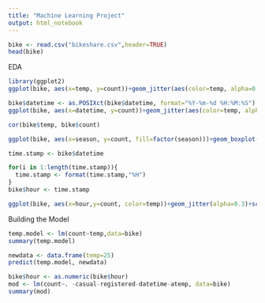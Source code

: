 ```yaml
---
title: "Machine Learning Project"
output: html_notebook
---
```




```r
bike <- read.csv("bikeshare.csv",header=TRUE)
head(bike)
```

EDA
```r
library(ggplot2)
ggplot(bike, aes(x=temp, y=count))+geom_jitter(aes(color=temp, alpha=0.1))

bike$datetime <- as.POSIXct(bike$datetime, format="%Y-%m-%d %H:%M:%S")
ggplot(bike, aes(x=datetime, y=count))+geom_jitter(aes(color=temp, alpha=0.1))

cor(bike$temp, bike$count)

ggplot(bike, aes(x=season, y=count, fill=factor(season)))+geom_boxplot(aes(group=factor(season)))

time.stamp <- bike$datetime

for(i in 1:length(time.stamp)){
  time.stamp <- format(time.stamp,"%H")
}
bike$hour <- time.stamp

ggplot(bike, aes(x=hour,y=count, color=temp))+geom_jitter(alpha=0.3)+scale_color_gradientn(colors=c("black","blue","green","yellow","red"))

```

Building the Model
```r
temp.model <- lm(count~temp,data=bike)
summary(temp.model)

newdata <- data.frame(temp=25)
predict(temp.model, newdata)

bike$hour <- as.numeric(bike$hour)
mod <- lm(count~. -casual-registered-datetime-atemp, data=bike)
summary(mod)
```

